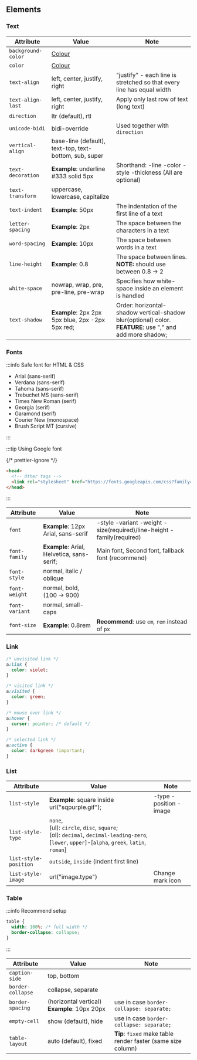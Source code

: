 ## Elements

### Text

| Attribute          | Value                                                  | Note                                                                                                         |
| ------------------ | ------------------------------------------------------ | ------------------------------------------------------------------------------------------------------------ |
| `background-color` | [Colour](#colours)                                     |                                                                                                              |
| `color`            | [Colour](#colours)                                     |                                                                                                              |
| `text-align`       | left, center, justify, right                           | "justify" - each line is stretched so that every line has equal width                                        |
| `text-align-last`  | left, center, justify, right                           | Apply only last row of text (long text)                                                                      |
| `direction`        | ltr (default), rtl                                     |                                                                                                              |
| `unicode-bidi`     | bidi-override                                          | Used together with `direction`                                                                               |
| `vertical-align`   | base-line (default), text-top, text-bottom, sub, super |                                                                                                              |
| `text-decoration`  | **Example**: underline #333 solid 5px                  | Shorthand: -line -color -style -thickness (All are optional)                                                 |
| `text-transform`   | uppercase, lowercase, capitalize                       |                                                                                                              |
| `text-indent`      | **Example**: 50px                                      | The indentation of the first line of a text                                                                  |
| `letter-spacing`   | **Example**: 2px                                       | The space between the characters in a text                                                                   |
| `word-spacing`     | **Example**: 10px                                      | The space between words in a text                                                                            |
| `line-height`      | **Example**: 0.8                                       | The space between lines. **NOTE:** should use between 0.8 -> 2                                               |
| `white-space`      | nowrap, wrap, pre, pre-line, pre-wrap                  | Specifies how white-space inside an element is handled                                                       |
| `text-shadow`      | **Example**: 2px 2px 5px blue, 2px -2px 5px red;       | Order: horizontal-shadow vertical-shadow blur(optional) color.<br/>**FEATURE**: use "," and add more shadow; |

### Fonts

:::info Safe font for HTML & CSS

- Arial (sans-serif)
- Verdana (sans-serif)
- Tahoma (sans-serif)
- Trebuchet MS (sans-serif)
- Times New Roman (serif)
- Georgia (serif)
- Garamond (serif)
- Courier New (monospace)
- Brush Script MT (cursive)

:::

:::tip Using Google font

{/* prettier-ignore */}
```html
<head>
  <!-- Other tags -->
  <link rel="stylesheet" href="https://fonts.googleapis.com/css?family=FontName" />
</head>
```

:::

| Attribute      | Value                                      | Note                                                                  |
| -------------- | ------------------------------------------ | --------------------------------------------------------------------- |
| `font`         | **Example**: 12px Arial, sans-serif        | -style -variant -weight -size(required)/line-height -family(required) |
| `font-family`  | **Example**: Arial, Helvetica, sans-serif; | Main font, Second font, fallback font (recommend)                     |
| `font-style`   | normal, italic / oblique                   |                                                                       |
| `font-weight`  | normal, bold, (100 -> 900)                 |                                                                       |
| `font-variant` | normal, small-caps                         |                                                                       |
| `font-size`    | **Example**: 0.8rem                        | **Recommend**: use `em`, `rem` instead of `px`                        |

### Link

```css
/* unvisited link */
a:link {
  color: violet;
}

/* visited link */
a:visited {
  color: green;
}

/* mouse over link */
a:hover {
  cursor: pointer; /* default */
}

/* selected link */
a:active {
  color: darkgreen !important;
}
```

### List

| Attribute             | Value                                                                                                                                                  | Note                   |
| --------------------- | ------------------------------------------------------------------------------------------------------------------------------------------------------ | ---------------------- |
| `list-style`          | **Example**: square inside url("sqpurple.gif");                                                                                                        | -type -position -image |
| `list-style-type`     | `none`, <br/> (ul): `circle`, `disc`, `square`; <br/> (ol): `decimal`, `decimal-leading-zero`, [`lower`, `upper`]-[`alpha`, `greek`, `latin`, `roman`] |                        |
| `list-style-position` | `outside`, `inside` (indent first line)                                                                                                                |                        |
| `list-style-image`    | url("image.type")                                                                                                                                      | Change mark icon       |

### Table

:::info Recommend setup

```css
table {
  width: 100%; /* full width */
  border-collapse: collapse;
}
```

:::

| Attribute         | Value                                        | Note                                                         |
| ----------------- | -------------------------------------------- | ------------------------------------------------------------ |
| `caption-side`    | top, bottom                                  |                                                              |
| `border-collapse` | collapse, separate                           |                                                              |
| `border-spacing`  | (horizontal vertical) **Example**: 10px 20px | use in case `border-collapse: separate;`                     |
| `empty-cell`      | show (default), hide                         | use in case `border-collapse: separate;`                     |
| `table-layout`    | auto (default), fixed                        | **Tip**: `fixed` make table render faster (same size column) |
